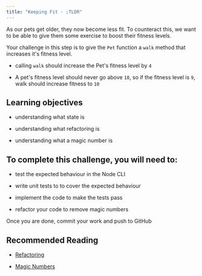 ```yaml
---
title: "Keeping Fit - ;TLDR"
---
```


As our pets get older, they now become less fit. To counteract this, we want to be able to give them some exercise to boost their fitness levels.

Your challenge in this step is to give the `Pet` function a `walk` method that increases it's fitness level.

- calling `walk` should increase the Pet's fitness level by `4`

- A pet's fitness level should never go above `10`, so if the fitness level is `9`, walk should increase fitness to `10`

## Learning objectives

- understanding what state is

- understanding what refactoring is

- understanding what a magic number is

##  To complete this challenge, you will need to:

- test the expected behaviour in the Node CLI

- write unit tests to to cover the expected behaviour

- implement the code to make the tests pass

- refactor your code to remove magic numbers

Once you are done, commit your work and push to GitHub

## Recommended Reading

- [Refactoring](https://www.agilealliance.org/glossary/refactoring)

- [Magic Numbers](http://www.codereadability.com/is-two-a-magic-number-in-programming/)